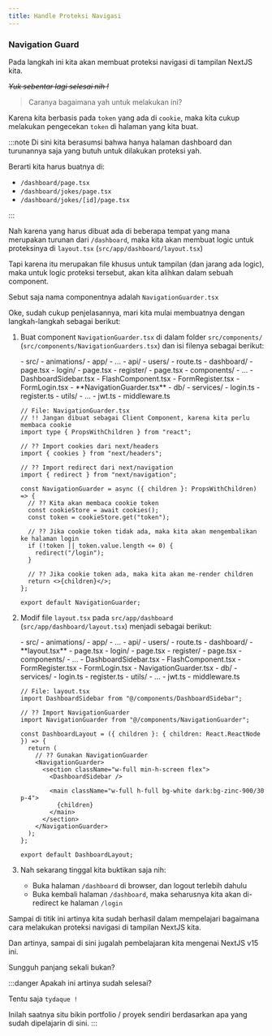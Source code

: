 ```yaml
---
title: Handle Proteksi Navigasi
---
```



### Navigation Guard

Pada langkah ini kita akan membuat proteksi navigasi di tampilan NextJS kita.

~~_Yuk sebentar lagi selesai nih !_~~

> Caranya bagaimana yah untuk melakukan ini?

Karena kita berbasis pada `token` yang ada di `cookie`, maka kita cukup melakukan pengecekan `token` di halaman yang kita buat.

:::note
Di sini kita berasumsi bahwa hanya halaman dashboard dan turunannya saja yang butuh untuk dilakukan proteksi yah.

Berarti kita harus buatnya di:

- `/dashboard/page.tsx`
- `/dashboard/jokes/page.tsx`
- `/dashboard/jokes/[id]/page.tsx`

:::

Nah karena yang harus dibuat ada di beberapa tempat yang mana merupakan turunan dari `/dashboard`, maka kita akan membuat logic untuk proteksinya di `layout.tsx` (`src/app/dashboard/layout.tsx`)

Tapi karena itu merupakan file khusus untuk tampilan (dan jarang ada logic), maka untuk logic proteksi tersebut, akan kita alihkan dalam sebuah component.

Sebut saja nama componentnya adalah `NavigationGuarder.tsx`

Oke, sudah cukup penjelasannya, mari kita mulai membuatnya dengan langkah-langkah sebagai berikut:

1. Buat component `NavigationGuarder.tsx` di dalam folder `src/components/` (`src/components/NavigationGuarders.tsx`) dan isi filenya sebagai berikut:

   <FileTree>
   - src/
     - animations/
     - app/
       - ...
       - api/
          - users/
            - route.ts
       - dashboard/
          - page.tsx
       - login/
          - page.tsx
       - register/
         - page.tsx
     - components/
       - ...
       - DashboardSidebar.tsx
       - FlashComponent.tsx
       - FormRegister.tsx
       - FormLogin.tsx
       - **NavigationGuarder.tsx**
     - db/
     - services/
       - login.ts
       - register.ts
     - utils/
       - ...
       - jwt.ts
     - middleware.ts
   </FileTree>

   ```tsx
   // File: NavigationGuarder.tsx
   // !! Jangan dibuat sebagai Client Component, karena kita perlu membaca cookie
   import type { PropsWithChildren } from "react";

   // ?? Import cookies dari next/headers
   import { cookies } from "next/headers";

   // ?? Import redirect dari next/navigation
   import { redirect } from "next/navigation";

   const NavigationGuarder = async ({ children }: PropsWithChildren) => {
     // ?? Kita akan membaca cookie token
     const cookieStore = await cookies();
     const token = cookieStore.get("token");

     // ?? Jika cookie token tidak ada, maka kita akan mengembalikan ke halaman login
     if (!token || token.value.length <= 0) {
       redirect("/login");
     }

     // ?? Jika cookie token ada, maka kita akan me-render children
     return <>{children}</>;
   };

   export default NavigationGuarder;
   ```

1. Modif file `layout.tsx` pada `src/app/dashboard` (`src/app/dashboard/layout.tsx`) menjadi sebagai berikut:

   <FileTree>
   - src/
     - animations/
     - app/
       - ...
       - api/
          - users/
            - route.ts
       - dashboard/
          - **layout.tsx**
          - page.tsx
       - login/
          - page.tsx
       - register/
         - page.tsx
     - components/
       - ...
       - DashboardSidebar.tsx
       - FlashComponent.tsx
       - FormRegister.tsx
       - FormLogin.tsx
       - NavigationGuarder.tsx
     - db/
     - services/
       - login.ts
       - register.ts
     - utils/
       - ...
       - jwt.ts
     - middleware.ts
   </FileTree>

   ```tsx
   // File: layout.tsx
   import DashboardSidebar from "@/components/DashboardSidebar";

   // ?? Import NavigationGuarder
   import NavigationGuarder from "@/components/NavigationGuarder";

   const DashboardLayout = ({ children }: { children: React.ReactNode }) => {
     return (
       // ?? Gunakan NavigationGuarder
       <NavigationGuarder>
         <section className="w-full min-h-screen flex">
           <DashboardSidebar />

           <main className="w-full h-full bg-white dark:bg-zinc-900/30 p-4">
             {children}
           </main>
         </section>
       </NavigationGuarder>
     );
   };

   export default DashboardLayout;
   ```

1. Nah sekarang tinggal kita buktikan saja nih:
   - Buka halaman `/dashboard` di browser, dan logout terlebih dahulu
   - Buka kembali halaman `/dashboard`, maka seharusnya kita akan di-redirect ke halaman `/login`

Sampai di titik ini artinya kita sudah berhasil dalam mempelajari bagaimana cara melakukan proteksi navigasi di tampilan NextJS kita.

Dan artinya, sampai di sini jugalah pembelajaran kita mengenai NextJS v15 ini.

Sungguh panjang sekali bukan?

:::danger
Apakah ini artinya sudah selesai?

Tentu saja `tydaque !`

Inilah saatnya situ bikin portfolio / proyek sendiri berdasarkan apa yang sudah dipelajarin di sini.
:::
